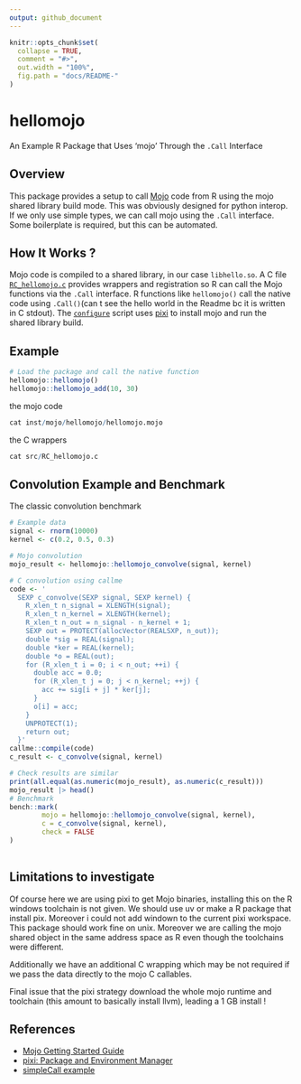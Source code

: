 ```yaml
---
output: github_document
---
```


```r
knitr::opts_chunk$set(
  collapse = TRUE,
  comment = "#>",
  out.width = "100%",
  fig.path = "docs/README-"
)
```
# hellomojo

An Example R Package that Uses 'mojo' Through the `.Call` Interface 

## Overview

This package provides a setup to call [Mojo](https://www.modular.com/mojo) code from R using the mojo shared library build mode. This was obviously designed for python interop. If we only use simple types, we can call mojo using the `.Call` interface. Some boilerplate is required, but this can be automated.

## How It Works ?

Mojo code is compiled to a shared library, in our case `libhello.so`. A C file [`RC_hellomojo.c`](src/RC_hellomojo.c) provides wrappers and registration so R can call the Mojo functions via the `.Call` interface. R functions like `hellomojo()` call the native code using `.Call()`(can t see the hello world in the Readme bc it is written in C stdout). The [`configure`](configure) script uses [pixi](https://pixi.sh/) to install mojo and run the shared library build.

## Example

```r
# Load the package and call the native function
hellomojo::hellomojo()
hellomojo::hellomojo_add(10, 30)
```

the mojo code

```r
cat inst/mojo/hellomojo/hellomojo.mojo
```

the C wrappers

```r
cat src/RC_hellomojo.c
```



## Convolution Example and Benchmark

The classic convolution benchmark 

```r
# Example data
signal <- rnorm(10000)
kernel <- c(0.2, 0.5, 0.3)

# Mojo convolution
mojo_result <- hellomojo::hellomojo_convolve(signal, kernel)

# C convolution using callme
code <- '
  SEXP c_convolve(SEXP signal, SEXP kernel) {
    R_xlen_t n_signal = XLENGTH(signal);
    R_xlen_t n_kernel = XLENGTH(kernel);
    R_xlen_t n_out = n_signal - n_kernel + 1;
    SEXP out = PROTECT(allocVector(REALSXP, n_out));
    double *sig = REAL(signal);
    double *ker = REAL(kernel);
    double *o = REAL(out);
    for (R_xlen_t i = 0; i < n_out; ++i) {
      double acc = 0.0;
      for (R_xlen_t j = 0; j < n_kernel; ++j) {
        acc += sig[i + j] * ker[j];
      }
      o[i] = acc;
    }
    UNPROTECT(1);
    return out;
  }'
callme::compile(code)
c_result <- c_convolve(signal, kernel)

# Check results are similar
print(all.equal(as.numeric(mojo_result), as.numeric(c_result)))
mojo_result |> head()
# Benchmark
bench::mark(
        mojo = hellomojo::hellomojo_convolve(signal, kernel),
        c = c_convolve(signal, kernel),
        check = FALSE
)    
  
```

## Limitations to investigate

Of course here we are using pixi to get Mojo binaries, installing 
this on the R windows toolchain is not given. We should use uv or make a R package that install pix. Moreover i could not add windown to the current pixi workspace. This package should work fine on unix. Moreover we are calling the mojo shared object in the same address space as R even though the toolchains were different.

Additionally we have an additional C wrapping which may be not required if we pass the data directly to the mojo C callables.

Final issue that the pixi strategy download the whole mojo runtime and toolchain (this amount to basically install llvm), leading a 1 GB install  !


## References

- [Mojo Getting Started Guide](https://docs.modular.com/mojo/manual/get-started)  
- [pixi: Package and Environment Manager](https://pixi.sh/)
- [simpleCall example](https://github.com/coolbutuseless/simpleCall)